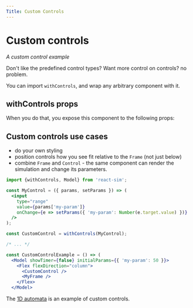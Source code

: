```yaml
---
Title: Custom Controls
---
```



# Custom controls
<CustomControlExample />

_A custom control example_

Don't like the predefined control types? Want more control on controls? no problem.

You can import `withControls`, and wrap any arbitrary component with it.

## withControls props

When you do that, you expose this component to the following props:

<WithControlsAPI />

## Custom controls use cases

- do your own styling
- position controls how you see fit relative to the `Frame` (not just below)
- combine `Frame` and `Control` - the same component can render the simulation and change its parameters.

```jsx
import {withControls, Model} from 'react-sim';

const MyControl = ({ params, setParams }) => (
  <input
    type="range"
    value={params['my-param']}
    onChange={e => setParams({ 'my-param': Number(e.target.value) })}
  />
);

const CustomControl = withControls(MyControl);

/* ... */

const CustomControlExample = () => (
  <Model showTimer={false} initialParams={{ 'my-param': 50 }}>
    <Flex flexDirection="column">
      <CustomControl />
      <MyFrame />
    </Flex>
  </Model>
```

The [1D automata](/examples/1d-automata) is an example of custom controls.
